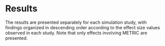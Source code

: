 # Results
The results are presented separately for each simulation study, with findings organized in descending order according to the effect size values observed in each study. Note that only effects involving METRIC are presented. 